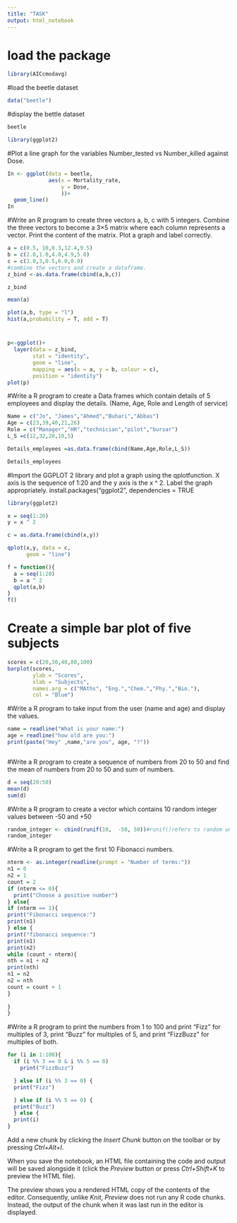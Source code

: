 ---
title: "TASK"
output: html_notebook
---

# load the package
```{r}
library(AICcmodavg) 
```

#load the beetle dataset 
```{r}
data("beetle")  
```

#display the bettle dataset
```{r}
beetle
```
```{r}
library(ggplot2)
```

#Plot a line graph for the variables Number_tested vs Number_killed against Dose.
```{r}
In <- ggplot(data = beetle,
             aes(x = Mortality_rate,
                 y = Dose,
                 ))+
  geom_line()
In
```

#Write an R program to create three vectors a, b, c with 5 integers. Combine the three vectors to become a 3×5 matrix where each column represents a vector. Print the content of the matrix. Plot a graph and label correctly.
```{r}
a = c(0.5, 10,0.3,12.4,9.5)
b = c(2.0,1.0,4.0,4.9,5.0)
c = c(3.0,3,0.5,6.0,0.9)
#combine the vectors and create a dataframe.
z_bind <-as.data.frame(cbind(a,b,c))
```

```{r}
z_bind
```


```{r}
mean(a)

```


```{r}

plot(a,b, type = "l")
hist(a,probability = T, add = T)
```

#
```{r}
p<-ggplot()+
  layer(data = z_bind,
        stat = "identity",
        geom = "line",
        mapping = aes(x = a, y = b, colour = c),
        position = "identity")
plot(p)
```
#Write a R program to create a Data frames which contain details of 5 employees and display the details.  (Name, Age, Role and Length of service)
```{r}
Name = c("Jo", "James","Ahmed","Buhari","Abbas")
Age = c(23,39,40,21,26)
Role = c("Manager","HR","technician","pilot","bursar")
L_S =c(12,32,20,10,5)

Details_employees =as.data.frame(cbind(Name,Age,Role,L_S))

```

```{r}
Details_employees
```
#Import the GGPLOT 2 library and plot a graph using the qplotfunction.  X axis is the sequence of 1:20 and the y axis is the x ^ 2.  Label the graph appropriately. install.packages("ggplot2", dependencies = TRUE
```{r}
library(ggplot2)
```

```{r}
x = seq(1:20)
y = x ^ 2

c = as.data.frame(cbind(x,y))
```

```{r}
qplot(x,y, data = c,
      geom = "line")
```

```{r}
f = function(){
  a = seq(1:20)
  b = a ^ 2
  qplot(a,b)
}
f()
```
# Create a simple bar plot of five subjects
```{r}
scores = c(20,30,40,80,100)
barplot(scores,
        ylab = "Scores",
        xlab = "Subjects",
        names.arg = c("MAths", "Eng.","Chem.","Phy.","Bio."),
        col = "Blue")
```

#Write a R program to take input from the user (name and age) and display the values. 
```{r}
name = readline("What is your name:")
age = readline("how old are you:")
print(paste("Hey" ,name,"are you", age, "?"))
```


```{r}

```


#Write a R program to create a sequence of numbers from 20 to 50 and find the mean of numbers from 20 to 50 and sum of numbers.
```{r}
d = seq(20:50)
mean(d)
sum(d)
```
#Write a R program to create a vector which contains 10 random integer values between -50 and +50
```{r}
random_integer <- cbind(runif(10,  -50, 50))#runif()refers to random uniform.
random_integer
```
#Write a R program to get the first 10 Fibonacci numbers.
```{r}
nterm <- as.integer(readline(prompt = "Number of terms:"))
n1 = 0
n2 = 1
count = 2
if (nterm <= 0){
  print("Choose a positive number")
} else{
if (nterm == 1){
print("Fibonacci sequence:")
print(n1)
} else {
print("fibonacci sequence:")
print(n1)
print(n2)
while (count < nterm){
nth = n1 + n2
print(nth)
n1 = n2
n2 = nth
count = count + 1
}
        
} 
}
```
#Write a R program to print the numbers from 1 to 100 and print "Fizz" for multiples of 3, print "Buzz" for multiples of 5, and print "FizzBuzz" for multiples of both.

```{r}
for (i in 1:100){
  if (i %% 3 == 0 & i %% 5 == 0)
    print("FizzBuzz")

  } else if (i %% 3 == 0) {
  print("Fizz")

  } else if (i %% 5 == 0) {
  print("Buzz")
  } else {
  print(i)
}
```

Add a new chunk by clicking the *Insert Chunk* button on the toolbar or by pressing *Ctrl+Alt+I*.

When you save the notebook, an HTML file containing the code and output will be saved alongside it (click the *Preview* button or press *Ctrl+Shift+K* to preview the HTML file).

The preview shows you a rendered HTML copy of the contents of the editor. Consequently, unlike *Knit*, *Preview* does not run any R code chunks. Instead, the output of the chunk when it was last run in the editor is displayed.
